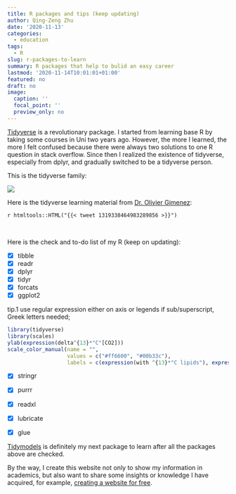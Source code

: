 ```yaml
---
title: R packages and tips (keep updating)
author: Qing-Zeng Zhu
date: '2020-11-13'
categories:
  - education
tags:
  - R
slug: r-packages-to-learn
summary: R packages that help to bulid an easy career
lastmod: '2020-11-14T10:01:01+01:00'
featured: no
draft: no
image:
  caption: ''
  focal_point: ''
  preview_only: no
---
```

[Tidyverse](https://www.tidyverse.org/) is a revolutionary package. I started from learning base R by taking some courses in Uni two years ago. However, the more I learned, the more I felt confused because there were always two solutions to one R question in stack overflow. Since then I realized the existence of tidyverse, especially from dplyr, and gradually switched to be a tidyverse person.

This is the tidyverse family:

![](/blog/2020-11-14-r-packages-to-learn/tidyverse.png)

Here is the tidyverse learning material from [Dr. Olivier Gimenez](https://oliviergimenez.github.io/):

`r htmltools::HTML("{{< tweet 1319338464983289856 >}}")`


<br>

Here is the check and to-do list of my R (keep on updating):

- [x] tibble
- [x] readr
- [x] dplyr
- [x] tidyr
- [x] forcats
- [x] ggplot2 <br> 

tip.1 use regular expression either on axis or legends if sub/superscript, Greek letters needed;
```r
library(tidyverse)
library(scales)
ylab(expression(delta^{13}*"C"[CO2]))
scale_color_manual(name = "",
                   values = c("#ff6600", "#00b33c"),
                   labels = c(expression(with ^{13}*"C lipids"), expression(without ^{13}*"C lipids")))
```


- [x] stringr
- [x] purrr

- [x] readxl
- [x] lubricate
- [x] glue

[Tidymodels](https://www.tidymodels.org/) is definitely my next package to learn after all the packages above are checked.

By the way, I create this website not only to show my information in academics, but also want to share some insights or knowledge I have acquired, for example, [creating a website for free](../creating-a-website/).



